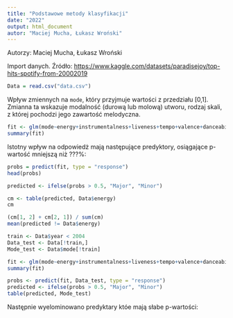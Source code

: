 ```yaml
---
title: "Podstawowe metody klasyfikacji"
date: "2022"
output: html_document
autor: "Maciej Mucha, Łukasz Wroński"
---
```


Autorzy: Maciej Mucha, Łukasz Wroński

Import danych. Źródło: <https://www.kaggle.com/datasets/paradisejoy/top-hits-spotify-from-20002019>

```r
Data = read.csv("data.csv")
```

Wpływ zmiennych na `mode`, który przyjmuje wartości z przedziału [0,1]. Zmianna ta wskazuje modalność (durową lub molową) utworu, rodzaj skali, z której pochodzi jego zawartość melodyczna.

```r
fit <- glm(mode~energy+instrumentalness+liveness+tempo+valence+danceability+duration_ms+year+popularity+loudness+speechiness+acousticness, family = binomial, data = Data)
summary(fit)
```

Istotny wpływ na odpowiedż mają następujące predyktory, osiągające p-wartość mniejszą niż ???%:



```r
probs = predict(fit, type = "response")
head(probs)
```
```r
predicted <- ifelse(probs > 0.5, "Major", "Minor")
```


```r
cm <- table(predicted, Data$energy)
cm
```
```r
(cm[1, 2] + cm[2, 1]) / sum(cm)
mean(predicted != Data$energy)
```
```r
train <- Data$year < 2004
Data_test <- Data[!train,]
Mode_test <- Data$mode[!train]
```

```r
fit <- glm(mode~energy+instrumentalness+liveness+tempo+valence+danceability+duration_ms+year+popularity+loudness+speechiness+acousticness, family = binomial, data = Data, subset = train)
summary(fit)
```

```r
probs <- predict(fit, Data_test, type = "response")
predicted <- ifelse(probs > 0.5, "Major", "Minor")
table(predicted, Mode_test)
```

Następnie wyelominowano predyktary któe mają słabe p-wartości:

